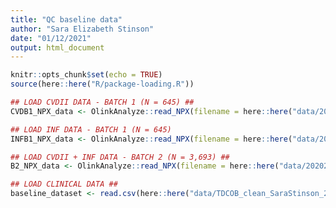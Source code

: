 ```yaml
---
title: "QC baseline data"
author: "Sara Elizabeth Stinson"
date: "01/12/2021"
output: html_document
---
```


```r
knitr::opts_chunk$set(echo = TRUE)
source(here::here("R/package-loading.R"))
```

```r

## LOAD CVDII DATA - BATCH 1 (N = 645) ##
CVDB1_NPX_data <- OlinkAnalyze::read_NPX(filename = here::here("data/20191262_Stinson_NPX.xlsx"))

## LOAD INF DATA - BATCH 1 (N = 645)
INFB1_NPX_data <- OlinkAnalyze::read_NPX(filename = here::here("data/20210107_Stinson_NPX.xlsx"))

## LOAD CVDII + INF DATA - BATCH 2 (N = 3,693) ##
B2_NPX_data <- OlinkAnalyze::read_NPX(filename = here::here("data/20202245_ Stinson_NPX.xlsx"))

## LOAD CLINICAL DATA ##
baseline_dataset <- read.csv(here::here("data/TDCOB_clean_SaraStinson_20200524.csv"), header = T, sep = ";", dec = "," )

```

